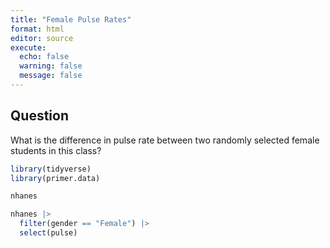 ```yaml
---
title: "Female Pulse Rates"
format: html
editor: source
execute:
  echo: false
  warning: false
  message: false
---
```


## Question
What is the difference in pulse rate between two randomly selected female students in this class?

```r
library(tidyverse)
library(primer.data)
```

```r
nhanes
```
```r
nhanes |>
  filter(gender == "Female") |>
  select(pulse)
```



